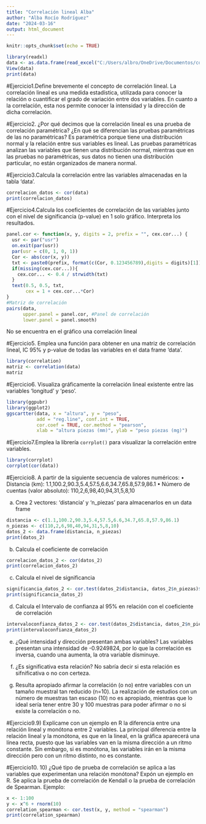 ---
title: "Correlación lineal Alba"
author: "Alba Rocío Rodríguez"
date: "2024-03-16"
output: html_document
---

```{r setup, include=FALSE}
knitr::opts_chunk$set(echo = TRUE)
```

```{r, echo=TRUE}
library(readxl)
data <- as.data.frame(read_excel("C:/Users/albro/OneDrive/Documentos/correlacionlineal/data.xls"))
View(data)
print(data)
```
#Ejercicio1.Define brevemente el concepto de correlación lineal. 
La correlación lineal es una medida estadística, utilizada para conocer la relación o cuantificar el grado de variación entre dos variables. En cuanto a la correlación, esta nos permite conocer la intensidad y la dirección de dicha correlación.

#Ejercicio2. ¿Por qué decimos que la correlación lineal es una prueba de correlación paramétrica? ¿En qué se diferencian las pruebas paramétricas de las no paramétricas?
Es paramétrica porque tiene una distribución normal y la relación entre sus variables es lineal. Las pruebas paramétricas analizan las variables que tienen una distribución normal, mientras que en las pruebas no paramétricas, sus datos no tienen una distribución particular, no están organizados de manera normal.

#Ejercicio3.Calcula la correlación entre las variables almacenadas en la tabla ‘data’. 

```{r, echo=TRUE}
correlacion_datos <- cor(data)
print(correlacion_datos)
```
#Ejercicio4.Calcula los coeficientes de correlación de las variables junto con el nivel de significancia (p-value) en 1 solo gráfico. Interpreta los resultados.

```{r, echo=TRUE}
panel.cor <- function(x, y, digits = 2, prefix = "", cex.cor...) {
  usr <- par("usr")
  on.exit(par(usr))
  par(usr = c(0, 1, 0, 1))
  Cor <- abs(cor(x, y))
  txt <- paste0(prefix, format(c(Cor, 0.123456789),digits = digits)[1])
  if(missing(cex.cor...)){
    cex.cor... <- 0.4 / strwidth(txt)
  }
  text(0.5, 0.5, txt,
       cex = 1 + cex.cor...*Cor)
}
#Matriz de correlación
pairs(data,
      upper.panel = panel.cor, #Panel de correlación
      lower.panel = panel.smooth)
```
No se encuentra en el gráfico una correlación lineal

#Ejercicio5. Emplea una función para obtener en una matriz de correlación lineal, IC 95% y p-value de todas las variables en el data frame ‘data’.

```{r, echo=TRUE}
library(correlation)
matriz <- correlation(data)
matriz
```
#Ejercicio6. Visualiza gráficamente la correlación lineal existente entre las variables ‘longitud’ y ‘peso’.
```{r, echo=TRUE}
library(ggpubr)
library(ggplot2)
ggscartter(data, x = "altura", y = "peso",
           add = "reg.line", conf.int = TRUE,
           cor.coef = TRUE, cor.method = "pearson",
           xlab = "altura piezas (mm)", ylab = "peso piezas (mg)")
```
#Ejercicio7.Emplea la librería `corrplot()` para visualizar la correlación entre variables.
```{r, echo=TRUE}
library(corrplot)
corrplot(cor(data))
```
#Ejercicio8. A partir de la siguiente secuencia de valores numéricos:
• Distancia (km): 1.1,100.2,90.3,5.4,57.5,6.6,34.7,65.8,57.9,86.1
• Número de cuentas (valor absoluto): 110,2,6,98,40,94,31,5,8,10

a. Crea 2 vectores: 'distancia' y 'n_piezas' para almacenarlos en un data frame
```{r, echo=TRUE}
distancia <- c(1.1,100.2,90.3,5.4,57.5,6.6,34.7,65.8,57.9,86.1)
n_piezas <- c(110,2,6,98,40,94,31,5,8,10)
datos_2 <- data.frame(distancia, n_piezas)
print(datos_2)
```
b. Calcula el coeficiente de correlación
```{r, echo=TRUE}
correlacion_datos_2 <- cor(datos_2)
print(correlacion_datos_2)
```
c. Calcula el nivel de significancia
```{r, echo=TRUE}
significancia_datos_2 <- cor.test(datos_2$distancia, datos_2$n_piezas)$conf.int
print(significancia_datos_2)
```
d. Calcula el Intervalo de confianza al 95% en relación con el coeficiente de correlación
```{r, echo=TRUE}
intervaloconfianza_datos_2 <- cor.test(datos_2$distancia, datos_2$n_piezas)$conf.int
print(intervaloconfianza_datos_2)
```
e. ¿Qué intensidad y dirección presentan ambas variables?
Las variables presentan una intensidad de -0.9249824, por lo que la correlación es inversa, cuando una aumenta, la otra variable disminuye.

f. ¿Es significativa esta relación?
No sabría decir si esta relación es sifnificativa o no con certeza.

g. Resulta apropiado afirmar la correlación (o no) entre variables con un tamaño muestral tan
reducido (n=10).
La realización de estudios con un número de muestras tan escaso (10) no es apropiado, mientras que lo ideal sería tener entre 30 y 100 muestras para poder afirmar o no si existe la correlación o no.

#Ejercicio9.9) Explícame con un ejemplo en R la diferencia entre una relación lineal y monótona entre 2 variables.
La principal diferencia entre la relación lineal y la monótona, es que en la lineal, en la gráfica aparecerá una línea recta, puesto que las variables van en la misma dirección a un ritmo constante. Sin embargo, si es monótona, las variables irán en la misma dirección pero con un ritmo distinto, no es constante.

#Ejercicio10. 10) ¿Qué tipo de prueba de correlación se aplica a las variables que experimentan una relación monótona? Expón un ejemplo en R.
Se aplica la prueba de correlación de Kendall o la prueba de correlación de Spearman. Ejemplo:
```{r, echo=TRUE}
x <- 1:100
y <- x^6 + rnorm(10)
correlation_spearman <- cor.test(x, y, method = "spearman")
print(correlation_spearman)
```

